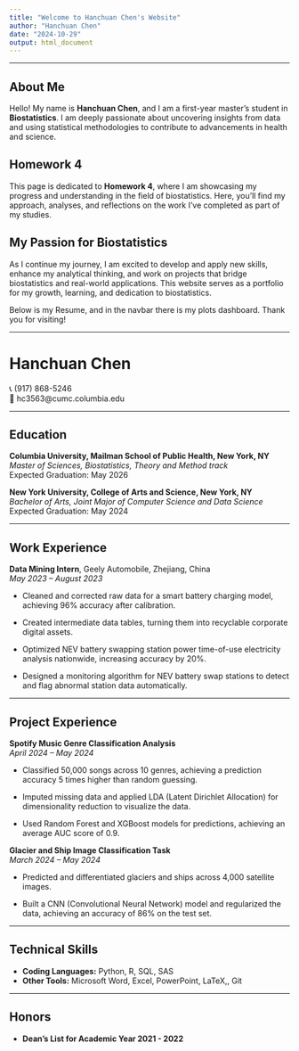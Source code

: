 ```yaml
---
title: "Welcome to Hanchuan Chen's Website"
author: "Hanchuan Chen"
date: "2024-10-29"
output: html_document
---
```


---

## About Me

Hello! My name is **Hanchuan Chen**, and I am a first-year master's student in **Biostatistics**. I am deeply passionate about uncovering insights from data and using statistical methodologies to contribute to advancements in health and science.

## Homework 4

This page is dedicated to **Homework 4**, where I am showcasing my progress and understanding in the field of biostatistics. Here, you'll find my approach, analyses, and reflections on the work I’ve completed as part of my studies. 

## My Passion for Biostatistics

As I continue my journey, I am excited to develop and apply new skills, enhance my analytical thinking, and work on projects that bridge biostatistics and real-world applications. This website serves as a portfolio for my growth, learning, and dedication to biostatistics.

Below is my Resume, and in the navbar there is my plots dashboard. Thank you for visiting!

---

# Hanchuan Chen

📞 (917) 868-5246  
📧 hc3563@cumc.columbia.edu  

---

## Education

**Columbia University, Mailman School of Public Health, New York, NY**  
*Master of Sciences, Biostatistics, Theory and Method track*  
Expected Graduation: May 2026  

**New York University, College of Arts and Science, New York, NY**  
*Bachelor of Arts, Joint Major of Computer Science and Data Science*  
Expected Graduation: May 2024  

---

## Work Experience

**Data Mining Intern**, Geely Automobile, Zhejiang, China  
*May 2023 – August 2023*  

- Cleaned and corrected raw data for a smart battery charging model, achieving 96% accuracy after calibration.

- Created intermediate data tables, turning them into recyclable corporate digital assets.

- Optimized NEV battery swapping station power time-of-use electricity analysis nationwide, increasing accuracy by 20%.

- Designed a monitoring algorithm for NEV battery swap stations to detect and flag abnormal station data automatically.

---

## Project Experience

**Spotify Music Genre Classification Analysis**  
*April 2024 – May 2024*  

- Classified 50,000 songs across 10 genres, achieving a prediction accuracy 5 times higher than random guessing.

- Imputed missing data and applied LDA (Latent Dirichlet Allocation) for dimensionality reduction to visualize the data.

- Used Random Forest and XGBoost models for predictions, achieving an average AUC score of 0.9.

**Glacier and Ship Image Classification Task**  
*March 2024 – May 2024*  

- Predicted and differentiated glaciers and ships across 4,000 satellite images.

- Built a CNN (Convolutional Neural Network) model and regularized the data, achieving an accuracy of 86% on the test set.

---

## Technical Skills

- **Coding Languages:** Python, R, SQL, SAS
- **Other Tools:** Microsoft Word, Excel, PowerPoint, LaTeX,, Git

---

## Honors

- **Dean’s List for Academic Year 2021 - 2022**













